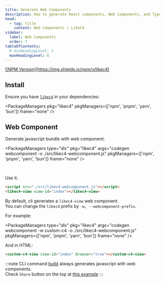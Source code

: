 ```yaml
---
title: Generate Web Components
description: How to generate React components, Web Components, and TypeScript models from the LikeC4 DSL.
head:
  - tag: title
    content: Web Components | LikeC4
sidebar:
  label: Web Components
  order: 7
tableOfContents:
  # minHeadingLevel: 3
  maxHeadingLevel: 6    
---
```



<p>
<a href="https://www.npmjs.com/package/likec4" target="_blank">![NPM Version](https://img.shields.io/npm/v/likec4)</a>
</p>


## Install

Ensure you have [`likec4`](https://www.npmjs.com/package/likec4) in your dependencies:

<PackageManagers
    pkg="likec4"
    pkgManagers={['npm', 'pnpm', 'yarn', 'bun']}
    frame="none"
  />
<br />


## Web Component

Generate javascript bundle with web component:

<PackageManagers
   type="dlx"
   pkg="likec4"
   args="codegen webcomponent -o ./src/likec4-webcomponent.js"
   pkgManagers={['npm', 'pnpm', 'yarn', 'bun']}
   frame="none"
   />

<br />   

Use it:

```html
<script src="./src/likec4-webcomponent.js"></script>
<likec4-view view-id="index"></likec4-view>
```

By default, cli generates a `likec4-view` web component.  
You can change the `likec4` prefix by `-w, --webcomponent-prefix`.

For example:

<PackageManagers
   type="dlx"
   pkg="likec4"
   args="codegen webcomponent -w custom-c4 -o ./src/likec4-webcomponent.js"
   pkgManagers={['npm', 'pnpm', 'yarn', 'bun']}
   frame="none"
   />

And in HTML:

```html
<custom-c4-view view-id="index" browser="true"></custom-c4-view>
```

:::note
CLI command [build](/tooling/cli/#build-static-website) always generates javascript with web components.  
Check `Share` button on the top at <a href="https://template.likec4.dev/view/cloud" target="_blank">this example</a>
:::
